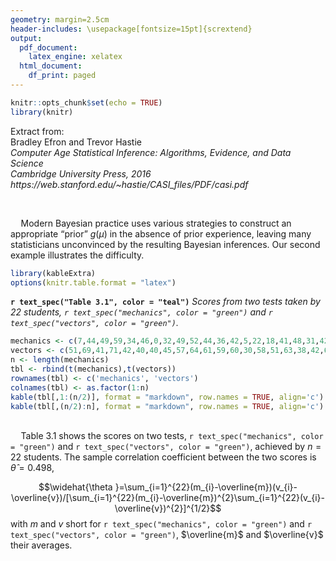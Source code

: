 ```yaml
---
geometry: margin=2.5cm
header-includes: \usepackage[fontsize=15pt]{scrextend}
output:
  pdf_document:
    latex_engine: xelatex
  html_document:
    df_print: paged
---
```



```r
knitr::opts_chunk$set(echo = TRUE)
library(knitr)
```

Extract from:  
Bradley Efron and Trevor Hastie  
*Computer Age Statistical Inference: Algorithms, Evidence, and Data Science  
Cambridge University Press, 2016  
https://web.stanford.edu/~hastie/CASI_files/PDF/casi.pdf*</div>

&nbsp;


$\quad$Modern Bayesian practice uses various strategies to construct an appropriate “prior” $g(\mu)$ in the absence of prior experience, leaving many statisticians unconvinced by the resulting Bayesian inferences. Our second example illustrates the difficulty.


```r
library(kableExtra)
options(knitr.table.format = "latex")
```


**`r text_spec("Table 3.1", color = "teal")`** *Scores from two tests taken by 22 students, `r text_spec("mechanics", color = "green")` and `r text_spec("vectors", color = "green")`.*

```r
mechanics <- c(7,44,49,59,34,46,0,32,49,52,44,36,42,5,22,18,41,48,31,42,46,63)
vectors <- c(51,69,41,71,42,40,40,45,57,64,61,59,60,30,58,51,63,38,42,69,49,63)
n <- length(mechanics)
tbl <- rbind(t(mechanics),t(vectors))
rownames(tbl) <- c('mechanics', 'vectors')
colnames(tbl) <- as.factor(1:n)
kable(tbl[,1:(n/2)], format = "markdown", row.names = TRUE, align='c')
kable(tbl[,(n/2):n], format = "markdown", row.names = TRUE, align='c')
```

<br>
$\quad$Table 3.1 shows the scores on two tests, `r text_spec("mechanics", color = "green")` and `r text_spec("vectors", color = "green")`, achieved by $n=22$ students. The sample correlation coefficient between the two scores is $\widehat{\theta}=0.498$,

$$\widehat{\theta }=\sum_{i=1}^{22}(m_{i}-\overline{m})(v_{i}-\overline{v})/[\sum_{i=1}^{22}(m_{i}-\overline{m})^{2}\sum_{i=1}^{22}(v_{i}-\overline{v})^{2}]^{1/2}$$
with $m$ and $v$ short for `r text_spec("mechanics", color = "green")` and `r text_spec("vectors", color = "green")`, $\overline{m}$ and $\overline{v}$ their averages.

